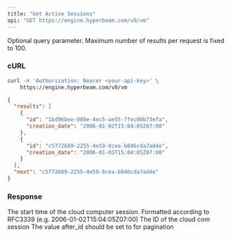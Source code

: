 ```yaml
---
title: "Get Active Sessions"
api: "GET https://engine.hyperbeam.com/v0/vm"
---
```


<Param query="after_id" type="string">

Optional query parameter. Maximum number of results per request is fixed to 100.

</Param>

### cURL

<RequestExample>

```bash cURL
curl -H 'Authorization: Bearer <your-api-key>' \
    https://engine.hyperbeam.com/v0/vm
```

</RequestExample>

<ResponseExample>

```json
{
  "results": [
    {
      "id": "1bd96bee-088e-4ec5-ae55-7fec00b73efa",
      "creation_date": "2006-01-02T15:04:05Z07:00"
    },
    {
      "id": "c5772689-2255-4e59-8cea-b846cda7ad4e",
      "creation_date": "2006-01-03T15:04:05Z07:00"
    }
  ],
  "next": "c5772689-2255-4e59-8cea-b846cda7ad4e"
}
```

</ResponseExample>

### Response

<ResponseField name="results" type="object">

<Expandable>

<ResponseField name="creation_date" type="string">
  The start time of the cloud computer session. Formatted according to RFC3339
  (e.g. 2006-01-02T15:04:05Z07:00)
</ResponseField>

<ResponseField name="id" type="string">
  The ID of the cloud com session
</ResponseField>

</Expandable>

</ResponseField>

<ResponseField name="next" type="string">
  The value after_id should be set to for pagination
</ResponseField>
